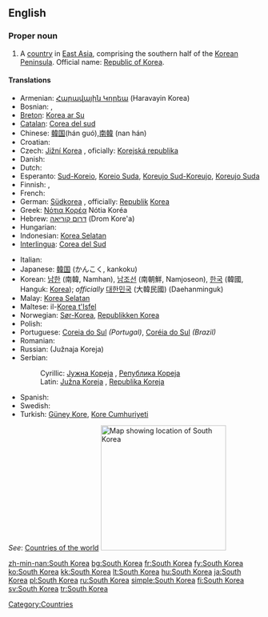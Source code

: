 ==English==
{{wikipedia}}

===Proper noun===
{{en-proper noun|sg=[[South]] [[Korea]]}}

# A [[country]] in [[East Asia]], comprising the southern half of the [[Korean Peninsula]]. Official name: [[Republic of Korea]].

====Translations====
{{trans-top|country in East Asia}}
* Armenian: [[Հարավային Կորեա]] (Haravayin Korea)
* Bosnian: {{t-|bs|Južna Koreja|f}}, {{t-|bs|Republika Koreja|f}}
* [[Breton]]: [[Korea ar Su]]
* [[Catalan]]: [[Corea del sud]] {{f}}
* Chinese: [[韓国]](hán guó),[[南韓]] (nan hán)
* Croatian: {{t-|hr|Južna Koreja|f}}
* Czech: [[Jižní Korea]] {{f}}, oficially: [[Korejská republika]] {{f}}
* Danish: {{t-|da|Sydkorea}}
* Dutch: {{t+|nl|Zuid-Korea}}
* Esperanto: [[Sud-Koreio]], [[Koreio Suda]], [[Koreujo Sud-Koreujo]], [[Koreujo Suda]]
* Finnish: {{t+|fi|Etelä-Korea}}, {{t+|fi|Korean tasavalta}}
* French: {{t+|fr|Corée du Sud|f}}
* German: [[Südkorea]] {{n}}, officially: [[Republik]] [[Korea]] {{f}}
* Greek: [[Νότια Κορέα]] Nótia Koréa {{f}}
* Hebrew: [[דרום קוריאה]] (Drom Kore'a)
* Hungarian: {{t+|hu|Dél-Korea}}
* Indonesian: [[Korea Selatan]]
* [[Interlingua]]: [[Corea del Sud]]
{{trans-mid}}
* Italian: {{t-|it|Corea del Sud}}
* Japanese: [[韓国]] (かんこく, kankoku)
* Korean: [[남한]] (南韓, Namhan), [[남조선]] (南朝鮮, Namjoseon), [[한국]] (韓國, Hanguk: [[Korea]]); ''officially'' [[대한민국]] (大韓民國) (Daehanminguk)
* Malay: [[Korea Selatan]]
* Maltese: il-[[Korea t'Isfel]]
* Norwegian: [[Sør-Korea]], [[Republikken Korea]]
* Polish: {{t+|pl|Korea Południowa}}
* Portuguese: [[Coreia do Sul]] ''(Portugal)'', [[Coréia do Sul]] ''(Brazil)''
* Romanian: {{t-|ro|Coreea de Sud|f}}
* Russian: {{t-|ru|Южная Корея|sc=Cyrl}} (Južnaja Koreja)
* Serbian:
*: Cyrillic: [[Јужна Кореја]] {{f}}, [[Република Кореја]] {{f}}
*: Latin: [[Južna Koreja]] {{f}}, [[Republika Koreja]] {{f}}
* Spanish: {{t+|es|Corea del Sur}}
* Swedish: {{t+|sv|Sydkorea}}
* Turkish: [[Güney Kore]], [[Kore Cumhuriyeti]]
{{trans-bottom}}

''See'': [[Appendix:Countries of the world|Countries of the world]]
[[Image:Locator map of South Korea.svg|250px|thumb|Map showing location of South Korea]]

[[Category:Countries]]
[[Category:South Korea| ]]

[[zh-min-nan:South Korea]]
[[bg:South Korea]]
[[fr:South Korea]]
[[fy:South Korea]]
[[ko:South Korea]]
[[kk:South Korea]]
[[lt:South Korea]]
[[hu:South Korea]]
[[ja:South Korea]]
[[pl:South Korea]]
[[ru:South Korea]]
[[simple:South Korea]]
[[fi:South Korea]]
[[sv:South Korea]]
[[tr:South Korea]]
